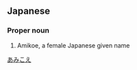 ==Japanese==
{{ja-kanjitab|あ|み|こ|え}}

===Proper noun===
{{ja-pos|proper|あみこえ}}

# Amikoe, a female Japanese given name

[[Category:Japanese female given names|あみこえ]]
